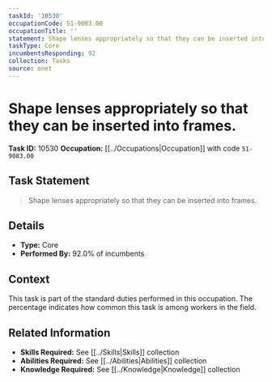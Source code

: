 ```yaml
---
taskId: '10530'
occupationCode: 51-9083.00
occupationTitle: ''
statement: Shape lenses appropriately so that they can be inserted into frames.
taskType: Core
incumbentsResponding: 92
collection: Tasks
source: onet
---
```

# Shape lenses appropriately so that they can be inserted into frames.

**Task ID:** 10530
**Occupation:** [[../Occupations|Occupation]] with code `51-9083.00`

## Task Statement

> Shape lenses appropriately so that they can be inserted into frames.

## Details

- **Type:** Core
- **Performed By:** 92.0% of incumbents

## Context

This task is part of the standard duties performed in this occupation. The percentage indicates how common this task is among workers in the field.

## Related Information

- **Skills Required:** See [[../Skills|Skills]] collection
- **Abilities Required:** See [[../Abilities|Abilities]] collection
- **Knowledge Required:** See [[../Knowledge|Knowledge]] collection
